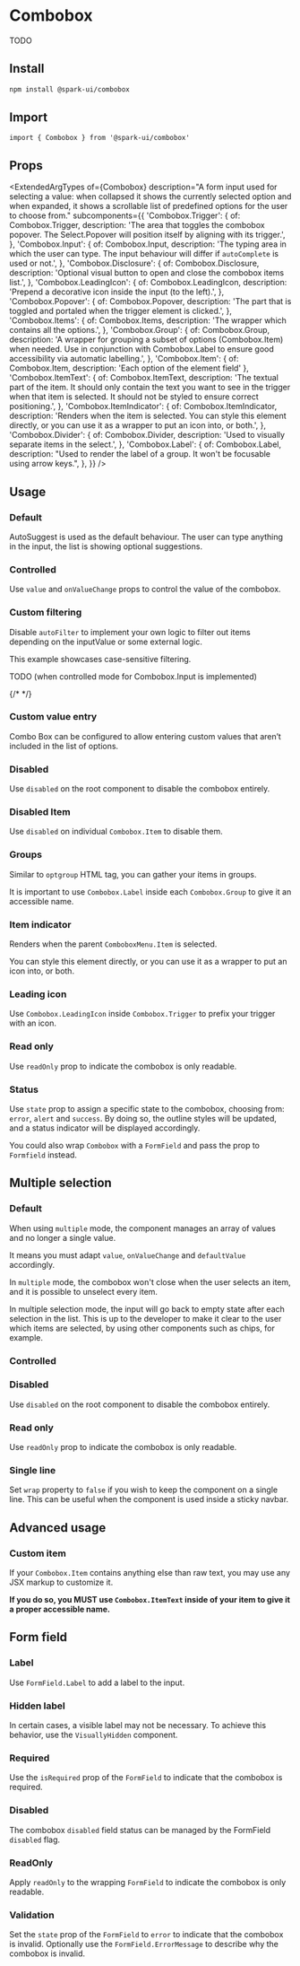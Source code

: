 


<Meta of={stories} />

# Combobox

TODO

## Install

```sh
npm install @spark-ui/combobox
```

## Import

```tsx
import { Combobox } from '@spark-ui/combobox'
```

## Props

<ExtendedArgTypes
  of={Combobox}
  description="A form input used for selecting a value: when collapsed it shows the currently selected option and when expanded, it shows a scrollable list of predefined options for the user to choose from."
  subcomponents={{
    'Combobox.Trigger': {
      of: Combobox.Trigger,
      description:
        'The area that toggles the combobox popover. The Select.Popover will position itself by aligning with its trigger.',
    },
    'Combobox.Input': {
      of: Combobox.Input,
      description:
        'The typing area in which the user can type. The input behaviour will differ if `autoComplete` is used or not.',
    },
    'Combobox.Disclosure': {
      of: Combobox.Disclosure,
      description: 'Optional visual button to open and close the combobox items list.',
    },
    'Combobox.LeadingIcon': {
      of: Combobox.LeadingIcon,
      description: 'Prepend a decorative icon inside the input (to the left).',
    },
    'Combobox.Popover': {
      of: Combobox.Popover,
      description: 'The part that is toggled and portaled when the trigger element is clicked.',
    },
    'Combobox.Items': {
      of: Combobox.Items,
      description: 'The wrapper which contains all the options.',
    },
    'Combobox.Group': {
      of: Combobox.Group,
      description:
        'A wrapper for grouping a subset of options (Combobox.Item) when needed. Use in conjunction with Combobox.Label to ensure good accessibility via automatic labelling.',
    },
    'Combobox.Item': { of: Combobox.Item, description: 'Each option of the element field' },
    'Combobox.ItemText': {
      of: Combobox.ItemText,
      description:
        'The textual part of the item. It should only contain the text you want to see in the trigger when that item is selected. It should not be styled to ensure correct positioning.',
    },
    'Combobox.ItemIndicator': {
      of: Combobox.ItemIndicator,
      description:
        'Renders when the item is selected. You can style this element directly, or you can use it as a wrapper to put an icon into, or both.',
    },
    'Combobox.Divider': {
      of: Combobox.Divider,
      description: 'Used to visually separate items in the select.',
    },
    'Combobox.Label': {
      of: Combobox.Label,
      description: "Used to render the label of a group. It won't be focusable using arrow keys.",
    },
  }}
/>

## Usage

### Default

AutoSuggest is used as the default behaviour. The user can type anything in the input, the list is showing optional suggestions.

<Canvas of={stories.Default} />

### Controlled

Use `value` and `onValueChange` props to control the value of the combobox.

<Canvas of={stories.Controlled} />

### Custom filtering

Disable `autoFilter` to implement your own logic to filter out items depending on the inputValue or some external logic.

This example showcases case-sensitive filtering.

<p>TODO (when controlled mode for Combobox.Input is implemented)</p>

{/* <Canvas of={stories.FilteringManual} /> */}

### Custom value entry

Combo Box can be configured to allow entering custom values that aren’t included in the list of options.

<Canvas of={stories.CustomValueEntry} />

### Disabled

Use `disabled` on the root component to disable the combobox entirely.

<Canvas of={stories.Disabled} />

### Disabled Item

Use `disabled` on individual `Combobox.Item` to disable them.

<Canvas of={stories.DisabledItem} />

### Groups

Similar to `optgroup` HTML tag, you can gather your items in groups.

It is important to use `Combobox.Label` inside each `Combobox.Group` to give it an accessible name.

<Canvas of={stories.Grouped} />

### Item indicator

Renders when the parent `ComboboxMenu.Item` is selected.

You can style this element directly, or you can use it as a wrapper to put an icon into, or both.

<Canvas of={stories.ItemIndicator} />

### Leading icon

Use `Combobox.LeadingIcon` inside `Combobox.Trigger` to prefix your trigger with an icon.

<Canvas of={stories.LeadingIcon} />

### Read only

Use `readOnly` prop to indicate the combobox is only readable.

<Canvas of={stories.ReadOnly} />

### Status

Use `state` prop to assign a specific state to the combobox, choosing from: `error`, `alert` and `success`. By doing so, the outline styles will be updated, and a status indicator will be displayed accordingly.

You could also wrap `Combobox` with a `FormField` and pass the prop to `Formfield` instead.

<Canvas of={stories.Statuses} />

## Multiple selection

### Default

When using `multiple` mode, the component manages an array of values and no longer a single value.

It means you must adapt `value`, `onValueChange` and `defaultValue` accordingly.

In `multiple` mode, the combobox won't close when the user selects an item, and it is possible to unselect every item.

In multiple selection mode, the input will go back to empty state after each selection in the list.
This is up to the developer to make it clear to the user which items are selected, by using other components such as chips, for example.

<Canvas of={stories.MultipleSelection} />

### Controlled

<Canvas of={stories.MultipleSelectionControlled} />

### Disabled

Use `disabled` on the root component to disable the combobox entirely.

<Canvas of={stories.MultipleSelectionDisabled} />

### Read only

Use `readOnly` prop to indicate the combobox is only readable.

<Canvas of={stories.MultipleSelectionReadonly} />

### Single line

Set `wrap` property to `false` if you wish to keep the component on a single line.
This can be useful when the component is used inside a sticky navbar.

<Canvas of={stories.MultipleSelectionNoWrap} />

## Advanced usage

### Custom item

If your `Combobox.Item` contains anything else than raw text, you may use any JSX markup to customize it.

**If you do so, you MUST use `Combobox.ItemText` inside of your item to give it a proper accessible name.**

<Canvas of={stories.CustomItem} />

## Form field

### Label

Use `FormField.Label` to add a label to the input.

<Canvas of={stories.FormFieldLabel} />

### Hidden label

In certain cases, a visible label may not be necessary. To achieve this behavior, use the `VisuallyHidden` component.

<Canvas of={stories.FormFieldHiddenLabel} />

### Required

Use the `isRequired` prop of the `FormField` to indicate that the combobox is required.

<Canvas of={stories.FormFieldRequired} />

### Disabled

The combobox `disabled` field status can be managed by the FormField `disabled` flag.

<Canvas of={stories.FormFieldDisabled} />

### ReadOnly

Apply `readOnly` to the wrapping `FormField` to indicate the combobox is only readable.

<Canvas of={stories.FormFieldReadOnly} />

### Validation

Set the `state` prop of the `FormField` to `error` to indicate that the combobox is invalid. Optionally use the `FormField.ErrorMessage` to describe why the combobox is invalid.

<Canvas of={stories.FormFieldValidation} />
